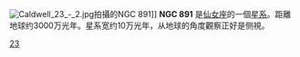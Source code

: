 {{NGCInfoBox|NGCID=NGC 891|發現者=卡羅琳·赫歇爾|發現日期=1783年8月27日|其他編號=UGC 1831,MCG 7-5-46,ZWG 538.52|曆元=J2000.0|赤經=2時22分33秒
|赤緯=42°20'50"|星座=仙女座|星體=星系|星等=10.1|表面亮度=13.1|藍等=10.9}}
[[File:Caldwell_23_-_2.jpg|thumb]]拍攝的NGC 891]]
'''NGC 891''' 是[[仙女座|仙女座]]的一個[[星系|星系]]。距離地球约3000万光年。星系宽约10万光年，从地球的角度觀察正好是侧視。

{{NGCReference|891}}
{{Catalogs|NGC=891}}
{{模板:科德韦尔天体}}
[[Category:科德韦尔天体|23]]
